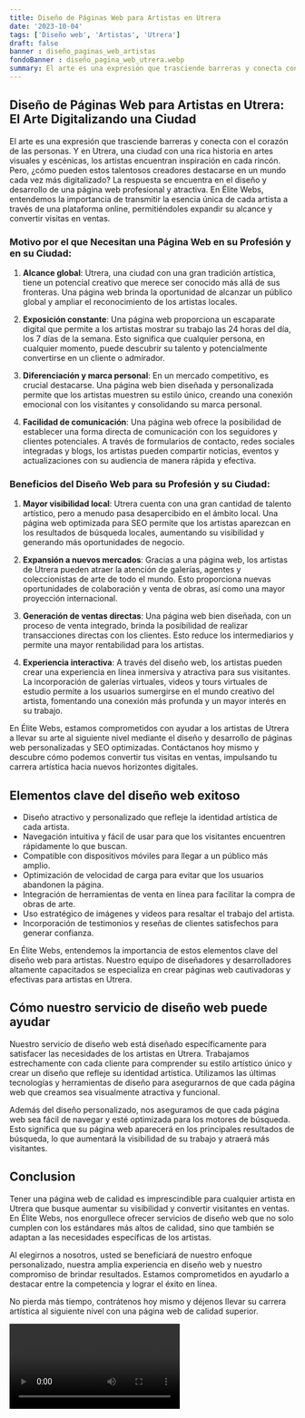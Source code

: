 ```yaml
---
title: Diseño de Páginas Web para Artistas en Utrera
date: '2023-10-04'
tags: ['Diseño web', 'Artistas', 'Utrera']
draft: false
banner : diseño_paginas_web_artistas
fondoBanner : diseño_pagina_web_utrera.webp
summary: El arte es una expresión que trasciende barreras y conecta con el corazón de las personas. Y en Utrera, una ciudad con una rica historia en artes visuales y escénicas, los artistas encuentran inspiración en cada rincón. Pero, ¿cómo pueden estos talentosos creadores destacarse en un mundo cada vez más digitalizado? La respuesta se encuentra en el diseño y desarrollo de una página web profesional y atractiva. En Élite Webs, entendemos la importancia de transmitir la esencia única de cada artista a través de una plataforma online, permitiéndoles expandir su alcance y convertir visitas en ventas.
---
```


## Diseño de Páginas Web para Artistas en Utrera: El Arte Digitalizando una Ciudad

El arte es una expresión que trasciende barreras y conecta con el corazón de las personas. Y en Utrera, una ciudad con una rica historia en artes visuales y escénicas, los artistas encuentran inspiración en cada rincón. Pero, ¿cómo pueden estos talentosos creadores destacarse en un mundo cada vez más digitalizado? La respuesta se encuentra en el diseño y desarrollo de una página web profesional y atractiva. En Élite Webs, entendemos la importancia de transmitir la esencia única de cada artista a través de una plataforma online, permitiéndoles expandir su alcance y convertir visitas en ventas.

### Motivo por el que Necesitan una Página Web en su Profesión y en su Ciudad:

1. **Alcance global**: Utrera, una ciudad con una gran tradición artística, tiene un potencial creativo que merece ser conocido más allá de sus fronteras. Una página web brinda la oportunidad de alcanzar un público global y ampliar el reconocimiento de los artistas locales.

2. **Exposición constante**: Una página web proporciona un escaparate digital que permite a los artistas mostrar su trabajo las 24 horas del día, los 7 días de la semana. Esto significa que cualquier persona, en cualquier momento, puede descubrir su talento y potencialmente convertirse en un cliente o admirador.

3. **Diferenciación y marca personal**: En un mercado competitivo, es crucial destacarse. Una página web bien diseñada y personalizada permite que los artistas muestren su estilo único, creando una conexión emocional con los visitantes y consolidando su marca personal.

4. **Facilidad de comunicación**: Una página web ofrece la posibilidad de establecer una forma directa de comunicación con los seguidores y clientes potenciales. A través de formularios de contacto, redes sociales integradas y blogs, los artistas pueden compartir noticias, eventos y actualizaciones con su audiencia de manera rápida y efectiva.

### Beneficios del Diseño Web para su Profesión y su Ciudad:

1. **Mayor visibilidad local**: Utrera cuenta con una gran cantidad de talento artístico, pero a menudo pasa desapercibido en el ámbito local. Una página web optimizada para SEO permite que los artistas aparezcan en los resultados de búsqueda locales, aumentando su visibilidad y generando más oportunidades de negocio.

2. **Expansión a nuevos mercados**: Gracias a una página web, los artistas de Utrera pueden atraer la atención de galerías, agentes y coleccionistas de arte de todo el mundo. Esto proporciona nuevas oportunidades de colaboración y venta de obras, así como una mayor proyección internacional.

3. **Generación de ventas directas**: Una página web bien diseñada, con un proceso de venta integrado, brinda la posibilidad de realizar transacciones directas con los clientes. Esto reduce los intermediarios y permite una mayor rentabilidad para los artistas.

4. **Experiencia interactiva**: A través del diseño web, los artistas pueden crear una experiencia en línea inmersiva y atractiva para sus visitantes. La incorporación de galerías virtuales, videos y tours virtuales de estudio permite a los usuarios sumergirse en el mundo creativo del artista, fomentando una conexión más profunda y un mayor interés en su trabajo.

En Élite Webs, estamos comprometidos con ayudar a los artistas de Utrera a llevar su arte al siguiente nivel mediante el diseño y desarrollo de páginas web personalizadas y SEO optimizadas. Contáctanos hoy mismo y descubre cómo podemos convertir tus visitas en ventas, impulsando tu carrera artística hacia nuevos horizontes digitales.

<GifSeo />

<Cta />

## Elementos clave del diseño web exitoso

- Diseño atractivo y personalizado que refleje la identidad artística de cada artista.
- Navegación intuitiva y fácil de usar para que los visitantes encuentren rápidamente lo que buscan.
- Compatible con dispositivos móviles para llegar a un público más amplio.
- Optimización de velocidad de carga para evitar que los usuarios abandonen la página.
- Integración de herramientas de venta en línea para facilitar la compra de obras de arte.
- Uso estratégico de imágenes y videos para resaltar el trabajo del artista.
- Incorporación de testimonios y reseñas de clientes satisfechos para generar confianza.

En Élite Webs, entendemos la importancia de estos elementos clave del diseño web para artistas. Nuestro equipo de diseñadores y desarrolladores altamente capacitados se especializa en crear páginas web cautivadoras y efectivas para artistas en Utrera.

## Cómo nuestro servicio de diseño web puede ayudar

Nuestro servicio de diseño web está diseñado específicamente para satisfacer las necesidades de los artistas en Utrera. Trabajamos estrechamente con cada cliente para comprender su estilo artístico único y crear un diseño que refleje su identidad artística. Utilizamos las últimas tecnologías y herramientas de diseño para asegurarnos de que cada página web que creamos sea visualmente atractiva y funcional.

Además del diseño personalizado, nos aseguramos de que cada página web sea fácil de navegar y esté optimizada para los motores de búsqueda. Esto significa que su página web aparecerá en los principales resultados de búsqueda, lo que aumentará la visibilidad de su trabajo y atraerá más visitantes.

## Conclusion

Tener una página web de calidad es imprescindible para cualquier artista en Utrera que busque aumentar su visibilidad y convertir visitantes en ventas. En Élite Webs, nos enorgullece ofrecer servicios de diseño web que no solo cumplen con los estándares más altos de calidad, sino que también se adaptan a las necesidades específicas de los artistas.

Al elegirnos a nosotros, usted se beneficiará de nuestro enfoque personalizado, nuestra amplia experiencia en diseño web y nuestro compromiso de brindar resultados. Estamos comprometidos en ayudarlo a destacar entre la competencia y lograr el éxito en línea.

No pierda más tiempo, contrátenos hoy mismo y déjenos llevar su carrera artística al siguiente nivel con una página web de calidad superior.

<Video />

<CtaBot job='Artistas' city='Utrera'/>

<Gmaps query='Utrera+españa+maps' />